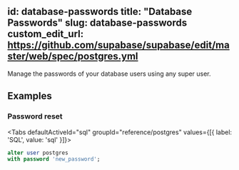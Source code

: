 
id: database-passwords
title: "Database Passwords"
slug: database-passwords
custom_edit_url: https://github.com/supabase/supabase/edit/master/web/spec/postgres.yml
---


Manage the passwords of your database users using any super user.

## Examples

### Password reset

<Tabs
  defaultActiveId="sql"
  groupId="reference/postgres"
  values={[{ label: 'SQL', value: 'sql' }]}>

<TabsPanel id="sql" label="sql">

```sql
alter user postgres
with password 'new_password';
```

</TabsPanel>

</Tabs>
